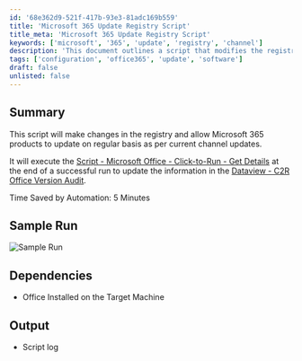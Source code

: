 ```yaml
---
id: '68e362d9-521f-417b-93e3-81adc169b559'
title: 'Microsoft 365 Update Registry Script'
title_meta: 'Microsoft 365 Update Registry Script'
keywords: ['microsoft', '365', 'update', 'registry', 'channel']
description: 'This document outlines a script that modifies the registry to enable regular updates for Microsoft 365 products according to the current channel updates. It also executes a follow-up script to update version information in the relevant audit data view.'
tags: ['configuration', 'office365', 'update', 'software']
draft: false
unlisted: false
---
```

## Summary

This script will make changes in the registry and allow Microsoft 365 products to update on regular basis as per current channel updates.

It will execute the [Script - Microsoft Office - Click-to-Run - Get Details](https://proval.itglue.com/DOC-5078775-13932545) at the end of a successful run to update the information in the [Dataview - C2R Office Version Audit](https://proval.itglue.com/DOC-5078775-13932548).

Time Saved by Automation: 5 Minutes

## Sample Run

![Sample Run](../../../static/img/Microsoft-365---Set-Update-Channel---Current/image_1.png)

## Dependencies

- Office Installed on the Target Machine

## Output

- Script log











